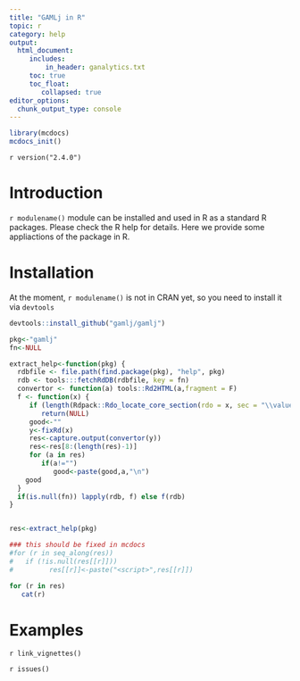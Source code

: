 ```yaml
---
title: "GAMLj in R"
topic: r
category: help
output: 
  html_document:
     includes:
         in_header: ganalytics.txt
     toc: true
     toc_float:
        collapsed: true
editor_options: 
  chunk_output_type: console
---
```



```r
library(mcdocs)
mcdocs_init()
```

`r version("2.4.0")` 

# Introduction

`r modulename()` module can be installed and used in R as a standard R packages. Please check the R help for details. Here we provide some appliactions of the package in R.

# Installation

At the moment, `r modulename()` is not in CRAN yet, so you need to install it via `devtools`

```r
devtools::install_github("gamlj/gamlj")
```

```r

pkg<-"gamlj"
fn<-NULL

extract_help<-function(pkg) {
  rdbfile <- file.path(find.package(pkg), "help", pkg)
  rdb <- tools:::fetchRdDB(rdbfile, key = fn)
  convertor <- function(a) tools::Rd2HTML(a,fragment = F)
  f <- function(x) {
     if (length(Rdpack::Rdo_locate_core_section(rdo = x, sec = "\\value"))==0)
        return(NULL)
     good<-""
     y<-fixRd(x)
     res<-capture.output(convertor(y))
     res<-res[8:(length(res)-1)]
     for (a in res)
        if(a!="")
           good<-paste(good,a,"\n")
    good
  }
  if(is.null(fn)) lapply(rdb, f) else f(rdb)
}


res<-extract_help(pkg) 

### this should be fixed in mcdocs
#for (r in seq_along(res))
#   if (!is.null(res[[r]]))
#         res[[r]]<-paste("<script>",res[[r]])

```

```r

for (r in res)
   cat(r)

```

# Examples 

`r link_vignettes()`


`r issues()`
